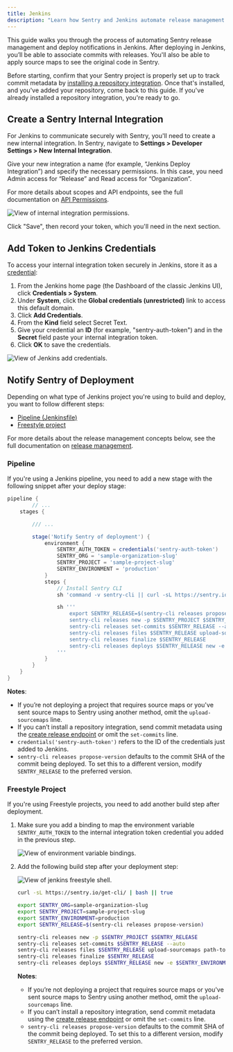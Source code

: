 ```yaml
---
title: Jenkins
description: "Learn how Sentry and Jenkins automate release management and help identify suspect commits."
---
```


This guide walks you through the process of automating Sentry release management and deploy notifications in Jenkins. After deploying in Jenkins, you’ll be able to associate commits with releases. You'll also be able to apply source maps to see the original code in Sentry.

Before starting, confirm that your Sentry project is properly set up to track commit metadata by [installing a repository integration](/product/releases/setup/release-automation/). Once that's installed, and you've added your repository, come back to this guide. If you've already installed a repository integration, you're ready to go.

## Create a Sentry Internal Integration

For Jenkins to communicate securely with Sentry, you'll need to create a new internal integration. In Sentry, navigate to **Settings > Developer Settings > New Internal Integration**.

Give your new integration a name (for example, “Jenkins Deploy Integration”) and specify the necessary permissions. In this case, you need Admin access for “Release” and Read access for “Organization”.

For more details about scopes and API endpoints, see the full documentation on [API Permissions](/api/permissions/).

![View of internal integration permissions.](internal-integration-permissions.png)

Click "Save", then record your token, which you'll need in the next section.

## Add Token to Jenkins Credentials

To access your internal integration token securely in Jenkins, store it as a [credential](https://www.jenkins.io/doc/book/using/using-credentials/):

1. From the Jenkins home page (the Dashboard of the classic Jenkins UI), click **Credentials > System**.
2. Under **System**, click the **Global credentials (unrestricted)** link to access this default domain.
3. Click **Add Credentials**.
4. From the **Kind** field select Secret Text.
5. Give your credential an **ID** (for example, "sentry-auth-token") and in the **Secret** field paste your internal integration token.
6. Click **OK** to save the credentials.

![View of Jenkins add credentials.](jenkins-add-credential.png)

## Notify Sentry of Deployment

Depending on what type of Jenkins project you're using to build and deploy, you want to follow different steps:

- [Pipeline (Jenkinsfile)](/product/releases/setup/release-automation/jenkins/#pipeline)
- [Freestyle project](/product/releases/setup/release-automation/jenkins/#freestyle-project)

For more details about the release management concepts below, see the full documentation on [release management](/product/cli/releases/).

### Pipeline

If you're using a Jenkins pipeline, you need to add a new stage with the following snippet after your deploy stage:

```groovy
pipeline {
		// ...
    stages {

        /// ...

        stage('Notify Sentry of deployment') {
            environment {
                SENTRY_AUTH_TOKEN = credentials('sentry-auth-token')
                SENTRY_ORG = 'sample-organization-slug'
                SENTRY_PROJECT = 'sample-project-slug'
                SENTRY_ENVIRONMENT = 'production'
            }
            steps {
                // Install Sentry CLI
                sh 'command -v sentry-cli || curl -sL https://sentry.io/get-cli/ | bash'

                sh '''
                    export SENTRY_RELEASE=$(sentry-cli releases propose-version)
                    sentry-cli releases new -p $SENTRY_PROJECT $SENTRY_RELEASE
                    sentry-cli releases set-commits $SENTRY_RELEASE --auto
                    sentry-cli releases files $SENTRY_RELEASE upload-sourcemaps /path/to/sourcemaps
                    sentry-cli releases finalize $SENTRY_RELEASE
                    sentry-cli releases deploys $SENTRY_RELEASE new -e $SENTRY_ENVIRONMENT
                '''
            }
        }
    }
}
```

**Notes**:

- If you’re not deploying a project that requires source maps or you've sent source maps to Sentry using another method, omit the `upload-sourcemaps` line.
- If you can’t install a repository integration, send commit metadata using the [create release endpoint](/product/releases/associate-commits/#using-the-api) or omit the `set-commits` line.
- `credentials('sentry-auth-token')` refers to the ID of the credentials just added to Jenkins.
- `sentry-cli releases propose-version` defaults to the commit SHA of the commit being deployed. To set this to a different version, modify `SENTRY_RELEASE` to the preferred version.

### Freestyle Project

If you're using Freestyle projects, you need to add another build step after deployment.

1. Make sure you add a binding to map the environment variable `SENTRY_AUTH_TOKEN` to the internal integration token credential you added in the previous step.

   ![View of environment variable bindings.](jenkins-freestyle-bindings.png)

2. Add the following build step after your deployment step:

   ![View of jenkins freestyle shell.](jenkins-freestyle-shell.png)

   ```bash
   curl -sL https://sentry.io/get-cli/ | bash || true

   export SENTRY_ORG=sample-organization-slug
   export SENTRY_PROJECT=sample-project-slug
   export SENTRY_ENVIRONMENT=production
   export SENTRY_RELEASE=$(sentry-cli releases propose-version)

   sentry-cli releases new -p $SENTRY_PROJECT $SENTRY_RELEASE
   sentry-cli releases set-commits $SENTRY_RELEASE --auto
   sentry-cli releases files $SENTRY_RELEASE upload-sourcemaps path-to-sourcemaps-if-applicable
   sentry-cli releases finalize $SENTRY_RELEASE
   sentry-cli releases deploys $SENTRY_RELEASE new -e $SENTRY_ENVIRONMENT
   ```

   **Notes**:

   - If you’re not deploying a project that requires source maps or you've sent source maps to Sentry using another method, omit the `upload-sourcemaps` line.
   - If you can’t install a repository integration, send commit metadata using the [create release endpoint](/product/releases/associate-commits/#using-the-api) or omit the `set-commits` line.
   - `sentry-cli releases propose-version` defaults to the commit SHA of the commit being deployed. To set this to a different version, modify `SENTRY_RELEASE` to the preferred version.
